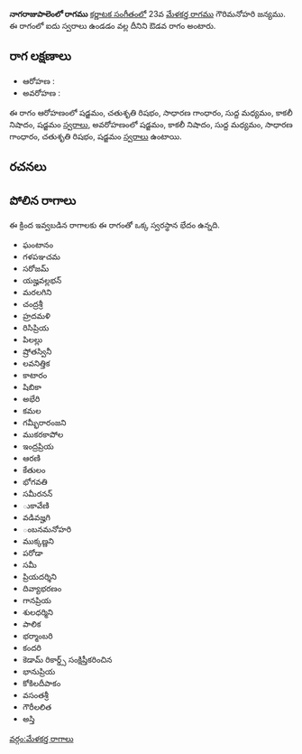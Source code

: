 {{Infobox ragam
	| name          	= నాగరాజుపాలెంలో
	| synonym	    	= 
	| mela          	= 
	| chakra        	= 
	| janaka        	= 
	| type          	= ఔడవ
	| arohanam      	= {{svaraC|S|R2|G2|M1|N3|S'}} 
	| avarohanam    	= {{svaraC|S'|N3|M1|G2|R2|S}}
	| jeeva         	=
	| chhaya        	=
	| nyasa         	=
	| vishesha      	= 
	| equivalent  		= 
}}
{{కర్ణాటక సంగీత రాగాలు}}
'''నాగరాజుపాలెంలో రాగము''' [[కర్ణాటక సంగీతం]]లో 23వ [[మేళకర్త రాగము]] గౌరిమనోహరి జన్యము.  ఈ రాగంలో ఐదు స్వరాలు ఉండడం వల్ల దీనిని ఔడవ రాగం అంటారు.


==రాగ లక్షణాలు==


* ఆరోహణ : {{svaraC|S|R2|G2|M1|N3|S'}} 
* అవరోహణ : {{svaraC|S'|N3|M1|G2|R2|S}}

ఈ రాగం ఆరోహణంలో షడ్జమం, చతుశృతి రిషభం, సాధారణ గాంధారం, సుద్ద మధ్యమం, కాకలీ నిషాదం, షడ్జమం [[స్వరాలు]], అవరోహణంలో షడ్జమం, కాకలీ నిషాదం, సుద్ద మధ్యమం, సాధారణ గాంధారం, చతుశృతి రిషభం, షడ్జమం [[స్వరాలు]] ఉంటాయి.

==రచనలు==



==పోలిన రాగాలు==
ఈ క్రింద ఇవ్వబడిన రాగాలకు ఈ రాగంతో ఒక్క స్వరస్థాన భేదం ఉన్నది.
* ఘంటానం
* గళపఞచమ
* సరోజమ్
* యజ్హవల్లభన్
* మరలగిని
* చంద్రశ్రీ
* హ్రదమళి
* రిసిప్రియ
* పిలల్లు
* ష్రోతస్వినీ
* లవనిత్తిక
* కాటారం
* షిబికా
* అభేరి
* కమల
* గమ్భీరారంజని
* ముకరకాపోల
* ఇంద్రప్రియ
* ఆరణి
* కేతులం
* భోగవతి
* సమీరనన్
* ుకావేణి
* వడివజ్హగి
* ంబనమనోహరి
* ముక్కణ్ణని
* పరోడా
* సమీ
* ప్రియదర్శిని
* దివ్యాభరణం
* గానప్రియ
* శులధర్మిని
* పాలిక
* భర్మాంబరి
* కందరి
* కెడామ్ రికార్డ్స్ సంక్షిప్తీకరించిన
* భానుప్రియ
* కోకిలదీపాకం
* వసంతశ్రీ
* గౌరీలలిత
* అస్తి



[[వర్గం:మేళకర్త రాగాలు]]